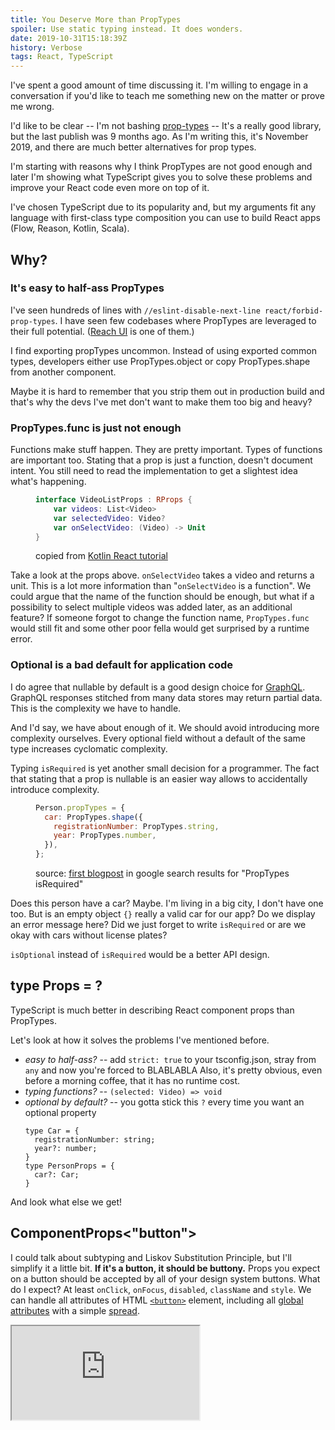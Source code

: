```yaml
---
title: You Deserve More than PropTypes
spoiler: Use static typing instead. It does wonders.
date: 2019-10-31T15:18:39Z
history: Verbose
tags: React, TypeScript
---
```


<Epistemic effort>
  I've spent a good amount of time discussing it. I'm willing to engage in a
  conversation if you'd like to teach me something new on the matter or prove me
  wrong.
</Epistemic>

I'd like to be clear -- I'm not bashing [prop-types](https://www.npmjs.com/package/prop-types) --
It's a really good library, but the last publish was 9 months ago.
As I'm writing this, it's November 2019, and there are much better
alternatives for prop types.

I'm starting with reasons why I think PropTypes are not good enough and later
I'm showing what TypeScript gives you to solve these problems and
improve your React code even more on top of it.

I've chosen TypeScript due to its popularity and,
but my arguments fit any language with first-class type composition you
can use to build React apps (Flow, Reason, Kotlin, Scala).

## Why?

### It's easy to half-ass PropTypes

I've seen hundreds of lines with `//eslint-disable-next-line react/forbid-prop-types`.
I have seen few codebases where PropTypes are leveraged to their full potential.
([Reach UI](https://github.com/reach/reach-ui/blob/master/packages/tabs/src/index.js#L68)
is one of them.)

I find exporting propTypes uncommon.
Instead of using exported common types, developers either use PropTypes.object
or copy PropTypes.shape from another component.

Maybe it is hard to remember that you strip them out in production build and that's why
the devs I've met don't want to make them too big and heavy?

### PropTypes.func is just not enough

Functions make stuff happen. They are pretty important.
Types of functions are important too.
Stating that a prop is just a function, doesn't document intent.
You still need to read the implementation to get a slightest idea what's happening.

<figure>

```kt
interface VideoListProps : RProps {
    var videos: List<Video>
    var selectedVideo: Video?
    var onSelectVideo: (Video) -> Unit
}
```

<figcaption>

copied from [Kotlin React tutorial](https://play.kotlinlang.org/hands-on/Building%20Web%20Applications%20with%20React%20and%20Kotlin%20JS/05_Working_Together_Composing_Components)

</figcaption>

</figure>

Take a look at the props above. `onSelectVideo` takes a video and returns a unit.
This is a lot more information than "`onSelectVideo` is a function".
We could argue that the name of the function should be enough,
but what if a possibility to select multiple videos was added later,
as an additional feature?
If someone forgot to change the function name, `PropTypes.func` would still fit
and some other poor fella would get surprised by a runtime error.

### Optional is a bad default for application code

I do agree that nullable by default is a good design choice for
[GraphQL](https://github.com/graphql/graphql-spec/issues/63).
GraphQL responses stitched from many data stores may return partial data.
This is the complexity we have to handle.

And I'd say, we have about enough of it. We should avoid introducing more complexity
ourselves. Every optional field without a default of the same type increases
cyclomatic complexity.

Typing `isRequired` is yet another small decision for a programmer. The fact that stating
that a prop is nullable is an easier way allows to accidentally introduce complexity.

<figure>

```js
Person.propTypes = {
  car: PropTypes.shape({
    registrationNumber: PropTypes.string,
    year: PropTypes.number,
  }),
};
```

<figcaption>

source: [first blogpost](https://codeburst.io/validating-props-easily-with-react-proptypes-96e80208207)
in google search results for "PropTypes isRequired"

</figcaption>

</figure>

Does this person have a car? Maybe. I'm living in a big city, I don't have one too.
But is an empty object `{}` really a valid car for our app?
Do we display an error message here? Did we just forget to write `isRequired` or are we
okay with cars without license plates?

`isOptional` instead of `isRequired` would be a better API design.

## type Props = ?

TypeScript is much better in describing React component props than PropTypes.

Let's look at how it solves the problems I've mentioned before.

- _easy to half-ass?_ -- add `strict: true` to your tsconfig.json,
  stray from `any` and now you're forced to BLABLABLA
  Also, it's pretty obvious, even before a morning coffee, that it has no runtime cost.
- _typing functions?_ -- `(selected: Video) => void`
- _optional by default?_ -- you gotta stick this `?` every time you want an optional property
  ```
  type Car = {
    registrationNumber: string;
    year?: number;
  }
  type PersonProps = {
    car?: Car;
  }
  ```

And look what else we get!

## ComponentProps<"button">

I could talk about subtyping and Liskov Substitution Principle,
but I'll simplify it a little bit. **If it's a button, it should be buttony.**
Props you expect on a button should be accepted by all of your design
system buttons. What do I expect?
At least `onClick`, `onFocus`, `disabled`, `className` and `style`.
We can handle all attributes of HTML [`<button>`](https://developer.mozilla.org/en-US/docs/Web/HTML/Element/button)
element, including all [global attributes](https://developer.mozilla.org/en-US/docs/Web/HTML/Global_attributes)
with a simple [spread](https://reactpatterns.com/#jsx-spread-attributes).

<iframe
  src="https://codesandbox.io/embed/github/hasparus/componentprops-example/tree/master/?fontsize=14&hidenavigation=1"
  style={{
    width: "100%",
    height: "500px",
    border: 0,
    borderRadius: "4px",
    overflow: "hidden",
  }}
  title="componentprops-example"
  allow="geolocation; microphone; camera; midi; vr; accelerometer; gyroscope; payment; ambient-light-sensor; encrypted-media; usb"
  sandbox="allow-modals allow-forms allow-popups allow-scripts allow-same-origin"
/>

Do you want **your Button** to be inferior to **a button**? I don't think so.

## Omit??? BLABLABLA

## Pick<Meeting, "date" | "organizer">

We can select properties from our types with `Pick`.

```tsx
type MeetingInfoProps = Pick<Meeting, "date" | "organizer">;
const MeetingInfo = ({ date, organizer }: MeetingInfoProps) => (
  <>
    {new Date(date).toLocaleString()} • {organizer.name}
  </>
);
```

Imagine that _Meeting_ is a type of data we get from the backend.
We want to show MeetingInfo -- a date and organizer of the meeting and
we don't really care about the type of these `date` and `organizer` props.
We care about their origin. They come from the _Meeting_ type and that's what's
important for this component. Will this component break when the representation
of our meetings? Yes. And we want it to. Also, [we avoid introducing new names](https://www.swyx.io/writing/how-to-name-things/#not-naming-things-aug-2019-edit)
(e.g.`<MeetingInfo author={meeting.organizer} />`).

## Summary

PropTypes are not _first class_. They're a library trying to implement what
is often a language feature. If you're building an app, you don't need runtime typechecking.
If you're using `prop-types`, try swapping them for TypeScript or Flow and
[tweet me](https://twitter.com/hasparus) what you think.
